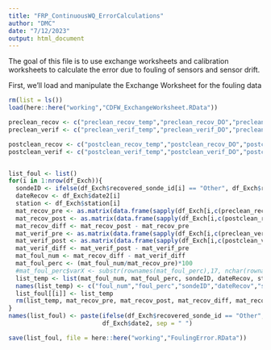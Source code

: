 ```yaml
---
title: "FRP_ContinuousWQ_ErrorCalculations"
author: "DMC"
date: "7/12/2023"
output: html_document
---
```


The goal of this file is to use exchange worksheets and calibration worksheets to calculate the error due to fouling of sensors and sensor drift.

First, we'll load and manipulate the Exchange Worksheet for the fouling data
```r
rm(list = ls())
load(here::here("working","CDFW_ExchangeWorksheet.RData"))

preclean_recov <- c("preclean_recov_temp","preclean_recov_DO","preclean_recov_sc","preclean_recov_pH","preclean_recov_turb","preclean_recov_pc","preclean_recov_chl","preclean_recov_fdom")
preclean_verif <- c("preclean_verif_temp","preclean_verif_DO","preclean_verif_sc","preclean_verif_pH","preclean_verif_turb","preclean_verif_pc","preclean_verif_chl","preclean_verif_fdom")

postclean_recov <- c("postclean_recov_temp","postclean_recov_DO","postclean_recov_sc","postclean_recov_pH","postclean_recov_turb","postclean_recov_pc","postclean_recov_chl","postclean_recov_fdom")
postclean_verif <- c("postclean_verif_temp","postclean_verif_DO","postclean_verif_sc","postclean_verif_pH","postclean_verif_turb","postclean_verif_pc","postclean_verif_chl","postclean_verif_fdom")


list_foul <- list()
for(i in 1:nrow(df_Exch)){
  sondeID <- ifelse(df_Exch$recovered_sonde_id[i] == "Other", df_Exch$recovered_sonde_other[i], df_Exch$recovered_sonde_id[i])
  dateRecov <- df_Exch$date2[i]
  station <- df_Exch$station[i]
  mat_recov_pre <- as.matrix(data.frame(sapply(df_Exch[i,c(preclean_recov)], function(x) as.numeric(as.character(x)))))
  mat_recov_post <- as.matrix(data.frame(sapply(df_Exch[i,c(postclean_recov)], function(x) as.numeric(as.character(x)))))
  mat_recov_diff <- mat_recov_post - mat_recov_pre
  mat_verif_pre <- as.matrix(data.frame(sapply(df_Exch[i,c(preclean_verif)], function(x) as.numeric(as.character(x)))))
  mat_verif_post <- as.matrix(data.frame(sapply(df_Exch[i,c(postclean_verif)], function(x) as.numeric(as.character(x)))))
  mat_verif_diff <- mat_verif_post - mat_verif_pre
  mat_foul_num <- mat_recov_diff - mat_verif_diff
  mat_foul_perc <- (mat_foul_num/mat_recov_pre)*100
  #mat_foul_perc$varX <- substr(rownames(mat_foul_perc),17, nchar(rownames(mat_foul_perc)))
  list_temp <- list(mat_foul_num, mat_foul_perc, sondeID, dateRecov, station)
  names(list_temp) <- c("foul_num","foul_perc","sondeID","dateRecov","station")
  list_foul[[i]] <- list_temp
  rm(list_temp, mat_recov_pre, mat_recov_post, mat_recov_diff, mat_recov_post, mat_verif_pre, mat_verif_post, mat_verif_diff, mat_foul_num, mat_foul_perc, sondeID, station, dateRecov)
}
names(list_foul) <- paste(ifelse(df_Exch$recovered_sonde_id == "Other", df_Exch$recovered_sonde_other, df_Exch$recovered_sonde_id),
                          df_Exch$date2, sep = " ")

save(list_foul, file = here::here("working","FoulingError.RData"))
```

